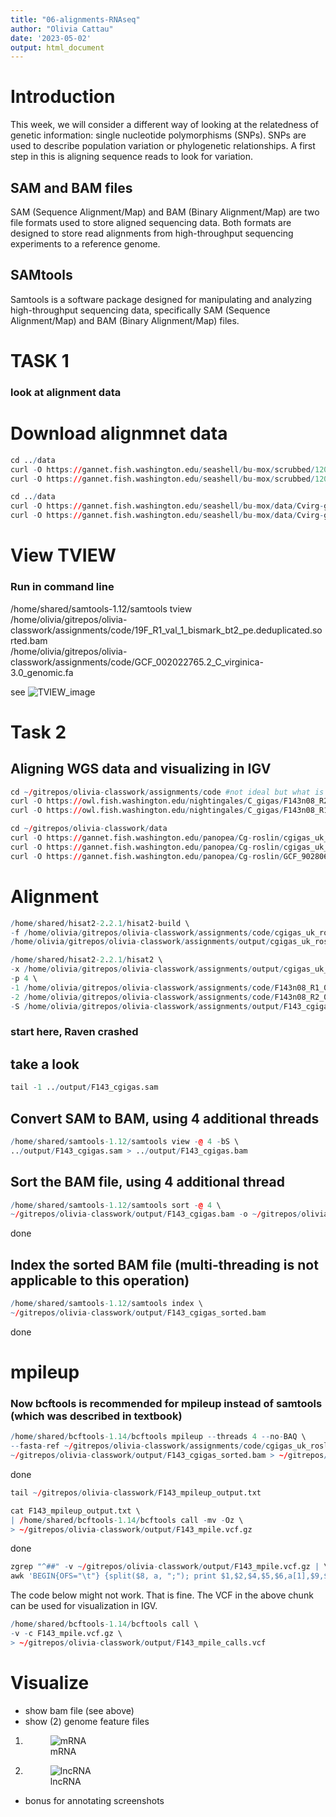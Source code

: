 ```yaml
---
title: "06-alignments-RNAseq"
author: "Olivia Cattau"
date: '2023-05-02'
output: html_document
---
```

# Introduction
This week, we will consider a different way of looking at the relatedness of genetic information: single nucleotide polymorphisms (SNPs). SNPs are used to describe population variation or phylogenetic relationships. A first step in this is aligning sequence reads to look for variation.


## SAM and BAM files
SAM (Sequence Alignment/Map) and BAM (Binary Alignment/Map) are two file formats used to store aligned sequencing data. Both formats are designed to store read alignments from high-throughput sequencing experiments to a reference genome. 

## SAMtools
Samtools is a software package designed for manipulating and analyzing high-throughput sequencing data, specifically SAM (Sequence Alignment/Map) and BAM (Binary Alignment/Map) files. 

# TASK 1
### look at alignment data

# Download alignmnet data
```r
cd ../data
curl -O https://gannet.fish.washington.edu/seashell/bu-mox/scrubbed/120321-cvBS/19F_R1_val_1_bismark_bt2_pe.deduplicated.sorted.bam
curl -O https://gannet.fish.washington.edu/seashell/bu-mox/scrubbed/120321-cvBS/19F_R1_val_1_bismark_bt2_pe.deduplicated.sorted.bam.bai
```

```r
cd ../data
curl -O https://gannet.fish.washington.edu/seashell/bu-mox/data/Cvirg-genome/GCF_002022765.2_C_virginica-3.0_genomic.fa
curl -O https://gannet.fish.washington.edu/seashell/bu-mox/data/Cvirg-genome/GCF_002022765.2_C_virginica-3.0_genomic.fa.fai
```

# View TVIEW
### Run in command line
/home/shared/samtools-1.12/samtools tview \
/home/olivia/gitrepos/olivia-classwork/assignments/code/19F_R1_val_1_bismark_bt2_pe.deduplicated.sorted.bam \
/home/olivia/gitrepos/olivia-classwork/assignments/code/GCF_002022765.2_C_virginica-3.0_genomic.fa

see ![TVIEW_image](https://raw.githubusercontent.com/course-fish546-2023/olivia-classwork/main/assignments/output/assign-06/Screen%20Shot%202023-05-04%20at%2010.45.32%20AM.png)

# Task 2
## Aligning WGS data and visualizing in IGV

```r
cd ~/gitrepos/olivia-classwork/assignments/code #not ideal but what is done is done
curl -O https://owl.fish.washington.edu/nightingales/C_gigas/F143n08_R2_001.fastq.gz
curl -O https://owl.fish.washington.edu/nightingales/C_gigas/F143n08_R1_001.fastq.gz
```

```r
cd ~/gitrepos/olivia-classwork/data
curl -O https://gannet.fish.washington.edu/panopea/Cg-roslin/cgigas_uk_roslin_v1_genomic-mito.fa
curl -O https://gannet.fish.washington.edu/panopea/Cg-roslin/cgigas_uk_roslin_v1_genomic-mito.fa.fai
curl -O https://gannet.fish.washington.edu/panopea/Cg-roslin/GCF_902806645.1_cgigas_uk_roslin_v1_genomic-mito.gtf
```


# Alignment
```r
/home/shared/hisat2-2.2.1/hisat2-build \
-f /home/olivia/gitrepos/olivia-classwork/assignments/code/cgigas_uk_roslin_v1_genomic-mito.fa \
/home/olivia/gitrepos/olivia-classwork/assignments/output/cgigas_uk_roslin_v1_genomic-mito.index
```

```r
/home/shared/hisat2-2.2.1/hisat2 \
-x /home/olivia/gitrepos/olivia-classwork/assignments/output/cgigas_uk_roslin_v1_genomic-mito.index \
-p 4 \
-1 /home/olivia/gitrepos/olivia-classwork/assignments/code/F143n08_R1_001.fastq.gz \
-2 /home/olivia/gitrepos/olivia-classwork/assignments/code/F143n08_R2_001.fastq.gz \
-S /home/olivia/gitrepos/olivia-classwork/assignments/output/F143_cgigas.sam
```

### start here, Raven crashed

## take a look
```r
tail -1 ../output/F143_cgigas.sam
```

## Convert SAM to BAM, using 4 additional threads
```r
/home/shared/samtools-1.12/samtools view -@ 4 -bS \
../output/F143_cgigas.sam > ../output/F143_cgigas.bam
```

## Sort the BAM file, using 4 additional thread
```r
/home/shared/samtools-1.12/samtools sort -@ 4 \
~/gitrepos/olivia-classwork/output/F143_cgigas.bam -o ~/gitrepos/olivia-classwork/output/F143_cgigas_sorted.bam
```
done

## Index the sorted BAM file (multi-threading is not applicable to this operation)
```r
/home/shared/samtools-1.12/samtools index \
~/gitrepos/olivia-classwork/output/F143_cgigas_sorted.bam
```
done

# mpileup
### Now bcftools is recommended for mpileup instead of samtools (which was described in textbook)


```r
/home/shared/bcftools-1.14/bcftools mpileup --threads 4 --no-BAQ \
--fasta-ref ~/gitrepos/olivia-classwork/assignments/code/cgigas_uk_roslin_v1_genomic-mito.fa \
~/gitrepos/olivia-classwork/output/F143_cgigas_sorted.bam > ~/gitrepos/olivia-classwork/output/F143_mpileup_output.txt
```
done


```r
tail ~/gitrepos/olivia-classwork/F143_mpileup_output.txt
```

```r
cat F143_mpileup_output.txt \
| /home/shared/bcftools-1.14/bcftools call -mv -Oz \
> ~/gitrepos/olivia-classwork/output/F143_mpile.vcf.gz
```
done

```r
zgrep "^##" -v ~/gitrepos/olivia-classwork/output/F143_mpile.vcf.gz | \
awk 'BEGIN{OFS="\t"} {split($8, a, ";"); print $1,$2,$4,$5,$6,a[1],$9,$10}' | head
```

The code below might not work. That is fine. The VCF in the above chunk can be used for visualization in IGV.

```r
/home/shared/bcftools-1.14/bcftools call \
-v -c F143_mpile.vcf.gz \
> ~/gitrepos/olivia-classwork/output/F143_mpile_calls.vcf
```

# Visualize
- show bam file (see above)
- show (2) genome feature files

1. ![mRNA](https://raw.githubusercontent.com/course-fish546-2023/olivia-classwork/main/output/IGV%20screenshot.png) 

2. ![lncRNA](https://raw.githubusercontent.com/course-fish546-2023/olivia-classwork/main/output/Screen%20Shot%202023-05-12%20at%204.33.02%20PM.png)

- bonus for annotating screenshots




